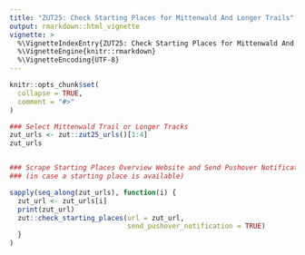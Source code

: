 ```yaml
---
title: "ZUT25: Check Starting Places for Mittenwald And Longer Trails"
output: rmarkdown::html_vignette
vignette: >
  %\VignetteIndexEntry{ZUT25: Check Starting Places for Mittenwald And Longer Trails}
  %\VignetteEngine{knitr::rmarkdown}
  %\VignetteEncoding{UTF-8}
---
```


```r
knitr::opts_chunk$set(
  collapse = TRUE,
  comment = "#>"
)
```

```r
### Select Mittenwald Trail or Longer Tracks 
zut_urls <- zut::zut25_urls()[1:4]
zut_urls


### Scrape Starting Places Overview Website and Send Pushover Notification 
### (in case a starting place is available)

sapply(seq_along(zut_urls), function(i) {
  zut_url <- zut_urls[i]
  print(zut_url)
  zut::check_starting_places(url = zut_url, 
                             send_pushover_notification = TRUE)
  }
)


```
